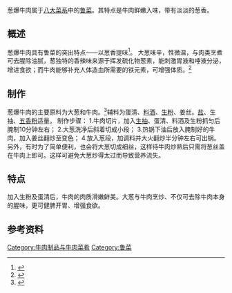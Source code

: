 葱爆牛肉属于[[八大菜系|八大菜系]]中的[[鲁菜|鲁菜]]。其特点是牛肉鲜嫩入味，带有淡淡的葱香。

==概述==
葱爆牛肉具有鲁菜的突出特点——以葱香提味<ref>{{cite web|title=鲁菜的五大特点|url=http://www.canyin168.com/glyy/cywh/lcwh/201111/35778.html|accessdate=2014-10-20|archive-date=2019-06-08|archive-url=https://web.archive.org/web/20190608170012/http://www.canyin168.com/glyy/cywh/lcwh/201111/35778.html|dead-url=no}}</ref>。
大葱味辛，性微温，与肉类烹煮可去腥除油腻，葱独特的香辣味来源于挥发硫化物葱素，能刺激胃液和唾液分泌，增进食欲；而牛肉能够补充人体造血所需要的铁元素，可增强体质。<ref>{{cite web|title=牛肉的营养功效|url=http://www.meishichina.com/YuanLiao/NiuRou/useful/|accessdate=2014-10-20|archive-date=2021-03-01|archive-url=https://web.archive.org/web/20210301010845/https://www.meishichina.com/YuanLiao/NiuRou/useful/|dead-url=no}}</ref>
==制作==
葱爆牛肉的主要原料为大葱和牛肉。<ref>{{cite web|title=葱爆牛肉|url=http://home.meishichina.com/recipe-31684.html|accessdate=2014-10-20|archive-date=2019-06-16|archive-url=https://web.archive.org/web/20190616153304/https://home.meishichina.com/recipe-31684.html|dead-url=no}}</ref>辅料为蛋清、[[料酒|料酒]]、[[生粉|生粉]]、姜丝。[[盐|盐]]、生抽、[[五香粉|五香粉]]适量。
制作步骤：
1.牛肉切片，加入[[生抽|生抽]]、蛋清、料酒及生粉抓匀后腌制10分钟左右；
2.大葱洗净后斜着切成小段；
3.热锅下油后放入腌制好的牛肉，加入姜丝翻炒至变色；
4.放入葱段，加调料并大火翻炒半分钟左右可出锅。
另外，有时为了简单便利，也会将大葱切成细丝，这样待牛肉炒熟后只需将葱丝盖在牛肉上即可。这样可避免大葱炒得太过而导致营养流失。
==特点==
加入生粉及蛋清后，牛肉的肉质滑嫩鲜美。大葱与牛肉烹炒、不仅可去除牛肉本身的腥味，更可健脾开胃、增强食欲。

==参考资料==
{{reflist}}

[[Category:牛肉制品与牛肉菜肴|Category:牛肉制品与牛肉菜肴]]
[[Category:鲁菜|Category:鲁菜]]